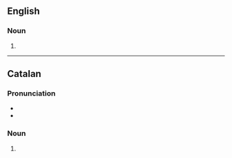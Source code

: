 {{also|auto-suggestions}}

==English==

===Noun===
{{head|en|noun plural form}}

# {{plural of|autosuggestion|lang=en}}

----

==Catalan==

===Pronunciation===
* {{ca-IPA|autosuggestións}}
* {{rhymes|ons|lang=ca}}

===Noun===
{{head|ca|noun plural form|g=f-p}}

# {{inflection of|autosuggestió||p|lang=ca}}